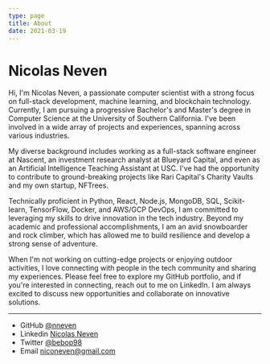 ```yaml
---
type: page
title: About
date: 2021-03-19
---
```


# Nicolas Neven

Hi, I'm Nicolas Neven, a passionate computer scientist with a strong focus on full-stack development, machine learning, and blockchain technology. Currently, I am pursuing a progressive Bachelor's and Master's degree in Computer Science at the University of Southern California. I've been involved in a wide array of projects and experiences, spanning across various industries.

My diverse background includes working as a full-stack software engineer at Nascent, an investment research analyst at Blueyard Capital, and even as an Artificial Intelligence Teaching Assistant at USC. I've had the opportunity to contribute to ground-breaking projects like Rari Capital's Charity Vaults and my own startup, NFTrees.

Technically proficient in Python, React, Node.js, MongoDB, SQL, Scikit-learn, TensorFlow, Docker, and AWS/GCP DevOps, I am committed to leveraging my skills to drive innovation in the tech industry. Beyond my academic and professional accomplishments, I am an avid snowboarder and rock climber, which has allowed me to build resilience and develop a strong sense of adventure.

When I'm not working on cutting-edge projects or enjoying outdoor activities, I love connecting with people in the tech community and sharing my experiences. Please feel free to explore my GitHub portfolio, and if you're interested in connecting, reach out to me on LinkedIn. I am always excited to discuss new opportunities and collaborate on innovative solutions.

---

- GitHub [@nneven](https://github.com/nneven)
- Linkedin [Nicolas Neven](https://www.linkedin.com/in/nicolas-neven-494577186/)
- Twitter [@bebop98](https://twitter.com/bebop98)
- Email niconeven@gmail.com

